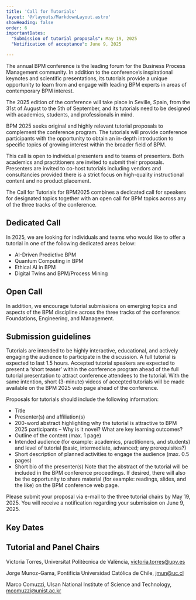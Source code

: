 ```yaml
---
title: 'Call for Tutorials'
layout: '@/layouts/MarkdownLayout.astro'
showHeading: false
order: 6
importantDates:
  "Submission of tutorial proposals": May 19, 2025
  "Notification of acceptance": June 9, 2025

---
```


The annual BPM conference is the leading forum for the Business Process Management community. In addition to the conference’s inspirational keynotes and scientific presentations, its tutorials provide a unique opportunity to learn from and engage with leading BPM experts in areas of contemporary BPM interest.

The 2025 edition of the conference will take place in Seville, Spain, from the 31st of August to the 5th of September, and its tutorials need to be designed with academics, students, and professionals in mind.

BPM 2025 seeks original and highly relevant tutorial proposals to complement the conference program. The tutorials will provide conference participants with the opportunity to obtain an in-depth introduction to specific topics of growing interest within the broader field of BPM.

This call is open to individual presenters and to teams of presenters. Both academics and practitioners are invited to submit their proposals. Presenters are invited to co-host tutorials including vendors and consultancies provided there is a strict focus on high-quality instructional content and no product placement.

The Call for Tutorials for BPM2025 combines a dedicated call for speakers for designated topics together with an open call for BPM topics across any of the three tracks of the conference.

## Dedicated Call
In 2025, we are looking for individuals and teams who would like to offer a tutorial in one of the following dedicated areas below:
- AI-Driven Predictive BPM
- Quantum Computing in BPM
- Ethical AI in BPM
- Digital Twins and BPM/Process Mining

## Open Call
In addition, we encourage tutorial submissions on emerging topics and aspects of the BPM discipline across the three tracks of the conference: Foundations, Engineering, and Management.

## Submission guidelines
Tutorials are intended to be highly interactive, educational, and actively engaging the audience to participate in the discussion. A full tutorial is expected to last 1.5 hours. Accepted tutorial speakers are expected to present a ‘short teaser’ within the conference program ahead of the full tutorial presentation to attract conference attendees to the tutorial. With the same intention, short (3-minute) videos of accepted tutorials will be made available on the BPM 2025 web page ahead of the conference.

Proposals for tutorials should include the following information:
- Title
- Presenter(s) and affiliation(s)
- 200-word abstract highlighting why the tutorial is attractive to BPM 2025 participants – Why is it novel? What are key learning outcomes?
- Outline of the content (max. 1 page)
- Intended audience (for example: academics, practitioners, and students) and level of tutorial (basic, intermediate, advanced; any prerequisites?)
- Short description of planned activities to engage the audience (max. 0.5 pages)
- Short bio of the presenter(s)
Note that the abstract of the tutorial will be included in the BPM conference proceedings. If desired, there will also be the opportunity to share material (for example: readings, slides, and the like) on the BPM conference web page.

Please submit your proposal via e-mail to the three tutorial chairs by May 19, 2025. You will receive a notification regarding your submission on June 9, 2025.

## Key Dates
<ImportantDates importantDates={frontmatter.importantDates}/>


## Tutorial and Panel Chairs
Victoria Torres, Universitat Politècnica de València, victoria.torres@upv.es

Jorge Munoz-Gama, Pontificia Universidad Católica de Chile, jmun@uc.cl

Marco Comuzzi, Ulsan National Institute of Science and Technology, mcomuzzi@unist.ac.kr
